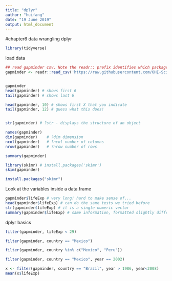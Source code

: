 ```yaml
---
title: "dplyr"
author: "huifang"
date: "19 June 2019"
output: html_document
---
```

#chapter6 data wrangling  dplyr

```r
library(tidyverse)  

```

load data

```r
## read gapminder csv. Note the readr:: prefix identifies which package it's in
gapminder <- readr::read_csv('https://raw.githubusercontent.com/OHI-Science/data-science-training/master/data/gapminder.csv') 



```


```r
gapminder
head(gapminder) # shows first 6
tail(gapminder) # shows last 6

head(gapminder, 10) # shows first X that you indicate
tail(gapminder, 12) # guess what this does!



```

```r

str(gapminder) # ?str - displays the structure of an object

```


```r
names(gapminder)
dim(gapminder)    # ?dim dimension
ncol(gapminder)   # ?ncol number of columns
nrow(gapminder)   # ?nrow number of rows

```


```r
summary(gapminder)

library(skimr) # install.packages('skimr')
skim(gapminder)

```

```r
install.packages("skimr")
```

Look at the variables inside a data.frame

```r
gapminder$lifeExp # very long! hard to make sense of...
head(gapminder$lifeExp) # can do the same tests we tried before
str(gapminder$lifeExp) # it is a single numeric vector
summary(gapminder$lifeExp) # same information, formatted slightly differently

```


dplyr basics

```r
filter(gapminder, lifeExp < 29)

```


```r
filter(gapminder, country == "Mexico")
```

```r
filter(gapminder, country %in% c("Mexico", "Peru"))

```

```r
filter(gapminder, country == "Mexico", year == 2002)

```

```r
x <- filter(gapminder, country == "Brazil", year > 1986, year<2008)  
mean(x$lifeExp)  
```


```r




```

